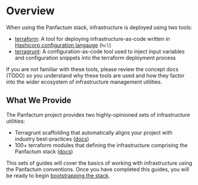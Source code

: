 
# Overview

When using the Panfactum stack, infrastructure is deployed using two tools:

- [terraform](https://developer.hashicorp.com/terraform/docs): A tool for deploying infrastructure-as-code
written in [Hashicorp configuration langauge](https://developer.hashicorp.com/terraform/language/syntax/configuration) (`hcl`)
- [terragrunt](https://terragrunt.gruntwork.io/docs/): A configuration-as-code tool used to inject input variables
and configuration snippets into the terraform deployment process

<Alert severity='info'>
    If you are not familiar with these tools, please review the concept docs (TODO) so you understand why these tools
    are used and how they factor into the wider ecosystem of infrastructure management utilities.
</Alert>


## What We Provide

The Panfactum project provides two highly-opinioned sets of infrastructure utilities:

- Terragrunt scaffolding that automatically aligns your project with industry best-practices ([docs](./deploying-modules))
- 100+ terraform modules that defining the infrastructure comprising the Panfactum stack ([docs](./using-panfactum-modules))

This sets of guides will cover the basics of working with infrastructure using the Panfactum conventions. Once you
have completed this guides, you will be ready to begin [bootstrapping the stack](../bootstrapping/overview).

